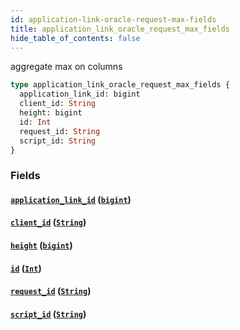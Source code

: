 ```yaml
---
id: application-link-oracle-request-max-fields
title: application_link_oracle_request_max_fields
hide_table_of_contents: false
---
```


aggregate max on columns

```graphql
type application_link_oracle_request_max_fields {
  application_link_id: bigint
  client_id: String
  height: bigint
  id: Int
  request_id: String
  script_id: String
}
```

### Fields

#### [`application_link_id`](#) ([`bigint`](/07-graphql/scalars/bigint))

#### [`client_id`](#) ([`String`](/07-graphql/scalars/string))

#### [`height`](#) ([`bigint`](/07-graphql/scalars/bigint))

#### [`id`](#) ([`Int`](/07-graphql/scalars/int))

#### [`request_id`](#) ([`String`](/07-graphql/scalars/string))

#### [`script_id`](#) ([`String`](/07-graphql/scalars/string))
